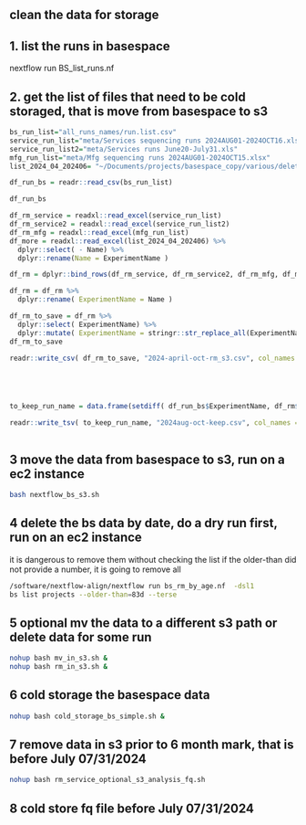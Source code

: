 ## clean the data for storage


## 1. list the runs in basespace
nextflow run BS_list_runs.nf 

## 2. get the list of files that need to be cold storaged,  that is move from basespace to s3
```r

bs_run_list="all_runs_names/run.list.csv"
service_run_list="meta/Services sequencing runs 2024AUG01-2024OCT16.xls"
service_run_list2="meta/Services runs June20-July31.xls"
mfg_run_list="meta/Mfg sequencing runs 2024AUG01-2024OCT15.xlsx"
list_2024_04_202406= "~/Documents/projects/basespace_copy/various/delete_s3_data_for_run/sequencing runs 2024.xlsx"

df_run_bs = readr::read_csv(bs_run_list)

df_run_bs

df_rm_service = readxl::read_excel(service_run_list)
df_rm_service2 = readxl::read_excel(service_run_list2)
df_rm_mfg = readxl::read_excel(mfg_run_list)
df_more = readxl::read_excel(list_2024_04_202406) %>% 
  dplyr::select( - Name) %>% 
  dplyr::rename(Name = ExperimentName )

df_rm = dplyr::bind_rows(df_rm_service, df_rm_service2, df_rm_mfg, df_more )

df_rm = df_rm %>% 
  dplyr::rename( ExperimentName = Name )

df_rm_to_save = df_rm %>% 
  dplyr::select( ExperimentName) %>% 
  dplyr::mutate( ExperimentName = stringr::str_replace_all(ExperimentName, "_[0-9]{4}$", "") )
df_rm_to_save

readr::write_csv( df_rm_to_save, "2024-april-oct-rm_s3.csv", col_names = F)





to_keep_run_name = data.frame(setdiff( df_run_bs$ExperimentName, df_rm$ExperimentName ))

readr::write_tsv( to_keep_run_name, "2024aug-oct-keep.csv", col_names = F )



```



## 3  move the data from basespace to s3, run on a ec2 instance
```bash
bash nextflow_bs_s3.sh
```



## 4 delete the bs data by date, do a dry run first, run on an ec2 instance
it is dangerous to remove them without checking the list if the older-than did not provide a number, it is going to remove all
```bash
/software/nextflow-align/nextflow run bs_rm_by_age.nf  -dsl1
bs list projects --older-than=83d --terse 
```



## 5 optional mv the data to a different s3 path or delete data for some run
```bash
nohup bash mv_in_s3.sh &
nohup bash rm_in_s3.sh &
```


## 6 cold storage the basespace data
```bash
nohup bash cold_storage_bs_simple.sh &
```


## 7 remove data in s3 prior to 6 month mark, that is before July 07/31/2024
```bash
nohup bash rm_service_optional_s3_analysis_fq.sh
```


## 8 cold store fq file before July 07/31/2024
```bash



```

